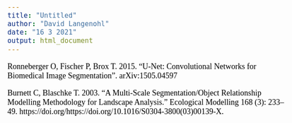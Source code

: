 ```yaml
---
title: "Untitled"
author: "David Langenohl"
date: "16 3 2021"
output: html_document
---
```


<style type="text/css">

body{ /* Normal  */
      font-size: 18px;
      font-family: "Times New Roman", Times, serif;
      color: Black;
  }
  
</style>

 Ronneberger O, Fischer P, Brox T. 2015. "U-Net: Convolutional Networks for Biomedical Image Segmentation". arXiv:1505.04597

Burnett C, Blaschke T. 2003. “A Multi-Scale Segmentation/Object Relationship Modelling Methodology for Landscape Analysis.” Ecological Modelling 168 (3): 233–49. https://doi.org/https://doi.org/10.1016/S0304-3800(03)00139-X.